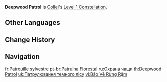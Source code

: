 {{Constellation Infobox
|image         = Constellation Deepwood Patrol.png
|character     = Collei
|level         = 1
|description   = When in the party and not on the field, Collei's [[Energy Recharge]] is increased by 20%.
|utility1      = Energy Recharge
}}
'''Deepwood Patrol''' is [[Collei]]'s [[Level 1 Constellation]].

==Other Languages==
{{Other Languages
|en      = Deepwood Patrol
|zhs     = 巡护深林
|zhs_rm  = Xúnhù Shēnlín
|zht     = 巡護深林
|zht_rm  = Xúnhù Shēnlín
|zh_tl   = 
|ja      = ディープウッドパトロール
|ja_rm   = Diipu'uddo Patorooru
|ja_tl   = Deepwood Patrol
|ko      = 깊은 숲의 순찰자
|ko_rm   = Gipeun Sup-ui Sunchalja
|ko_tl   = Patroller of Deep Forest
|es      = Patrulla forestal
|es_tl   = Forest Patrol
|fr      = Patrouille sylvestre
|fr_tl   = Sylvan Patrol
|ru      = Охрана чащи
|ru_tl   = Thicket Protection
|th      = Deepwood Patrol
|vi      = Bảo Vệ Rừng Rậm
|vi_tl   = 
|de      = Hüterin im tiefen Wald
|de_tl   = Guardian in the Deep Forest
|id      = Deepwood Patrol
|pt      = Patrulha Florestal
|pt_tl   = 
|tr      = Derin Orman Devriyesi
|tr_tl   = 
|it      = Pattuglia di Boscoprofondo
|it_tl   = Deepwood Patrol
}}

==Change History==
{{Change History|3.0}}

==Navigation==
{{Talent Navbox|Collei}}

[[fr:Patrouille sylvestre]]
[[pt-br:Patrulha Florestal]]
[[ru:Охрана чащи]]
[[th:Deepwood Patrol]]
[[uk:Патрулювання темного лісу]]
[[vi:Bảo Vệ Rừng Rậm]]